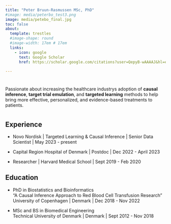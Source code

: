 ```yaml
---
title: "Peter Bruun-Rasmussen MSc, PhD"
#image: media/peterbo_test3.png
image: media/petebo_final.jpg
toc: false
about: 
  template: trestles
  #image-shape: round
  #image-width: 17em # 17em
  links:
    - icon: google
      text: Google Scholar
      href: https://scholar.google.com/citations?user=QepyB-wAAAAJ&hl=en&oi=ao
      
---
```

#  

Passionate about increasing the healthcare industrys adoption of **causal inference**, **target trial emulation**, and **targeted learning** methods to help bring more effective, personalized, and evidence-based treatments to patients.

#     

## Experience

* Novo Nordisk | Targeted Learning & Causal Inference | Senior Data Scientist | May 2023 - present

* Capital Region Hospital of Denmark | Postdoc | Dec 2022 - April 2023

* Researcher | Harvard Medical School | Sept 2019 - Feb 2020


## Education

* PhD in Biostatistics and Bioinformatics   
"A Causal Inference Approach to Red Blood Cell Transfusion Research"
University of Copenhagen | Denmark | Dec 2018 - Nov 2022  


* MSc and BS in Biomedical Engineering  
Technical University of Denmark | Denmark | Sept 2012 - Nov 2018 


